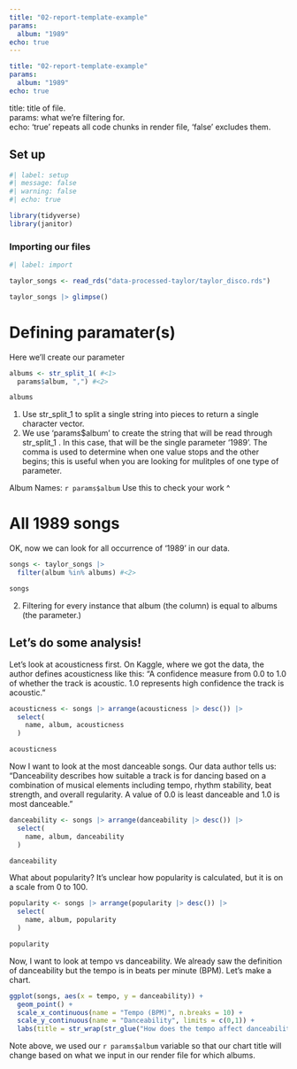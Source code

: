 ```yaml
---
title: "02-report-template-example"
params:
  album: "1989"
echo: true
---
```


``` yaml
title: "02-report-template-example"
params:
  album: "1989"
echo: true
```

title: title of file. \
params: what we're filtering for. \
echo: 'true' repeats all code chunks in render file, 'false' excludes them. \

## Set up

```r

#| label: setup
#| message: false
#| warning: false
#| echo: true

library(tidyverse)
library(janitor)

```


### Importing our files 

```r
#| label: import

taylor_songs <- read_rds("data-processed-taylor/taylor_disco.rds")

taylor_songs |> glimpse()

```
# Defining paramater(s)

Here we'll create our parameter

```r
albums <- str_split_1( #<1>
  params$album, ",") #<2>

albums
```
1. Use str_split_1 to split a single string into pieces to return a single character vector.
2.  We use 'params$album' to create the string that will be read through str_split_1 . In this case, that will be the single parameter '1989'. The comma is used to determine when one value stops and the other begins; this is useful when you are looking for mulitples of one type of parameter.


Album Names: `r params$album` 
Use this to check your work ^


# All 1989 songs

OK, now we can look for all occurrence of '1989' in our data.

```r
songs <- taylor_songs |> 
  filter(album %in% albums) #<2>

songs
```

2. Filtering for every instance that album (the column) is equal to albums (the parameter.)

## Let's do some analysis!

Let's look at acousticness first. On Kaggle, where we got the data, the author defines acousticness like this: "A confidence measure from 0.0 to 1.0 of whether the track is acoustic. 1.0 represents high confidence the track is acoustic."

```r
acousticness <- songs |> arrange(acousticness |> desc()) |> 
  select(
    name, album, acousticness
  )

acousticness
```

Now I want to look at the most danceable songs. Our data author tells us: "Danceability describes how suitable a track is for dancing based on a combination of musical elements including tempo, rhythm stability, beat strength, and overall regularity. A value of 0.0 is least danceable and 1.0 is most danceable." 

```r
danceability <- songs |> arrange(danceability |> desc()) |> 
  select(
    name, album, danceability
  )

danceability
```

What about popularity? It's unclear how popularity is calculated, but it is on a scale from 0 to 100. 

```r
popularity <- songs |> arrange(popularity |> desc()) |> 
  select(
    name, album, popularity
  )

popularity
```

Now, I want to look at tempo vs danceability. We already saw the definition of danceability but the tempo is in beats per minute (BPM). Let's make a chart. 

```r
ggplot(songs, aes(x = tempo, y = danceability)) +
  geom_point() +
  scale_x_continuous(name = "Tempo (BPM)", n.breaks = 10) +
  scale_y_continuous(name = "Danceability", limits = c(0,1)) +
  labs(title = str_wrap(str_glue("How does the tempo affect danceability of Taylor Swift songs from album(s): {album_names}", album_names = params$album)))  
```

Note above, we used our `r params$album` variable so that our chart title will change based on what we input in our render file for which albums. 
